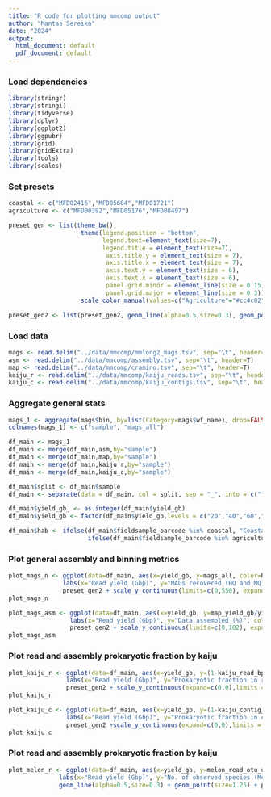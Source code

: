 ---
title: "R code for plotting mmcomp output"
author: "Mantas Sereika"
date: "2024"
output:
  html_document: default
  pdf_document: default
---


###  Load dependencies
```{r, include=TRUE, message=FALSE}
library(stringr)
library(stringi)
library(tidyverse)
library(dplyr)
library(ggplot2)
library(ggpubr)
library(grid)
library(gridExtra)
library(tools)
library(scales)
```


### Set presets
```{r, include=TRUE}
coastal <- c("MFD02416","MFD05684","MFD01721")
agriculture <- c("MFD00392","MFD05176","MFD08497")

preset_gen <- list(theme_bw(),
                    theme(legend.position = "bottom",
                          legend.text=element_text(size=7),
                          legend.title = element_text(size=7),
                           axis.title.y = element_text(size = 7), 
                           axis.title.x = element_text(size = 7),
                           axis.text.y = element_text(size = 6),
                           axis.text.x = element_text(size = 6),
                           panel.grid.minor = element_line(size = 0.15),
                           panel.grid.major = element_line(size = 0.3)),
                    scale_color_manual(values=c("Agriculture"="#cc4c02","Coastal"="#0868ac")))

preset_gen2 <- list(preset_gen2, geom_line(alpha=0.5,size=0.3), geom_point(size=1.25))
```


### Load data
```{r, include=TRUE}
mags <- read.delim("../data/mmcomp/mmlong2_mags.tsv", sep="\t", header=T)
asm <- read.delim("../data/mmcomp/assembly.tsv", sep="\t", header=T)
map <- read.delim("../data/mmcomp/cramino.tsv", sep="\t", header=T)
kaiju_r <- read.delim("../data/mmcomp/kaiju_reads.tsv", sep="\t", header=T)
kaiju_c <- read.delim("../data/mmcomp/kaiju_contigs.tsv", sep="\t", header=T)
```


### Aggregate general stats
```{r, include=TRUE}
mags_1 <- aggregate(mags$bin, by=list(Category=mags$wf_name), drop=FALSE, FUN=length)
colnames(mags_1) <- c("sample", "mags_all")

df_main <- mags_1
df_main <- merge(df_main,asm,by="sample")
df_main <- merge(df_main,map,by="sample")
df_main <- merge(df_main,kaiju_r,by="sample")
df_main <- merge(df_main,kaiju_c,by="sample")

df_main$split <- df_main$sample
df_main <- separate(data = df_main, col = split, sep = "_", into = c("fieldsample_barcode", "yield_gb"))

df_main$yield_gb_ <- as.integer(df_main$yield_gb)
df_main$yield_gb <- factor(df_main$yield_gb,levels = c("20","40","60","80","100"))

df_main$hab <- ifelse(df_main$fieldsample_barcode %in% coastal, "Coastal", 
                      ifelse(df_main$fieldsample_barcode %in% agriculture, "Agriculture", "Error"))
```


### Plot general assembly and binning metrics
```{r, include=TRUE}
plot_mags_n <- ggplot(data=df_main, aes(x=yield_gb, y=mags_all, color=hab, group=fieldsample_barcode)) + 
               labs(x="Read yield (Gbp)", y="MAGs recovered (HQ and MQ)", color="Habitat:") +
               preset_gen2 + scale_y_continuous(limits=c(0,550), expand=c(0,0))
plot_mags_n

plot_mags_asm <- ggplot(data=df_main, aes(x=yield_gb, y=map_yield_gb/yield_gb_*100, color=hab, group=fieldsample_barcode)) + 
                 labs(x="Read yield (Gbp)", y="Data assembled (%)", color="Habitat:") +
                 preset_gen2 + scale_y_continuous(limits=c(0,102), expand=c(0,0))
plot_mags_asm 
```


### Plot read and assembly prokaryotic fraction by kaiju
```{r, include=TRUE}
plot_kaiju_r <- ggplot(data=df_main, aes(x=yield_gb, y=(1-kaiju_read_bp/(yield_gb_*10**9))*100, color=hab, group=fieldsample_barcode)) + 
                labs(x="Read yield (Gbp)", y="Prokaryotic fraction in reads (%)", color="Habitat:") +
                preset_gen2 + scale_y_continuous(expand=c(0,0),limits = c(75,101), breaks = c(75,80,85,90,95,100))
plot_kaiju_r

plot_kaiju_c <- ggplot(data=df_main, aes(x=yield_gb, y=(1-kaiju_contig_bp/contig_bp)*100, color=hab, group=fieldsample_barcode)) + 
                labs(x="Read yield (Gbp)", y="Prokaryotic fraction in contigs (%)", color="Habitat:") +
                preset_gen2 +scale_y_continuous(expand=c(0,0),limits = c(75,101), breaks = c(75,80,85,90,95,100))
plot_kaiju_c
```


### Plot read and assembly prokaryotic fraction by kaiju
```{r, include=TRUE}
plot_melon_r <- ggplot(data=df_main, aes(x=yield_gb, y=melon_read_otu_uniq, color=mfd_hab1, group=fieldsample_barcode)) + 
              labs(x="Read yield (Gbp)", y="No. of observed species (Melon)", color="Habitat:") +
              geom_line(alpha=0.5,size=0.3) + geom_point(size=1.25) + preset_gen2 + plot_scale


```
